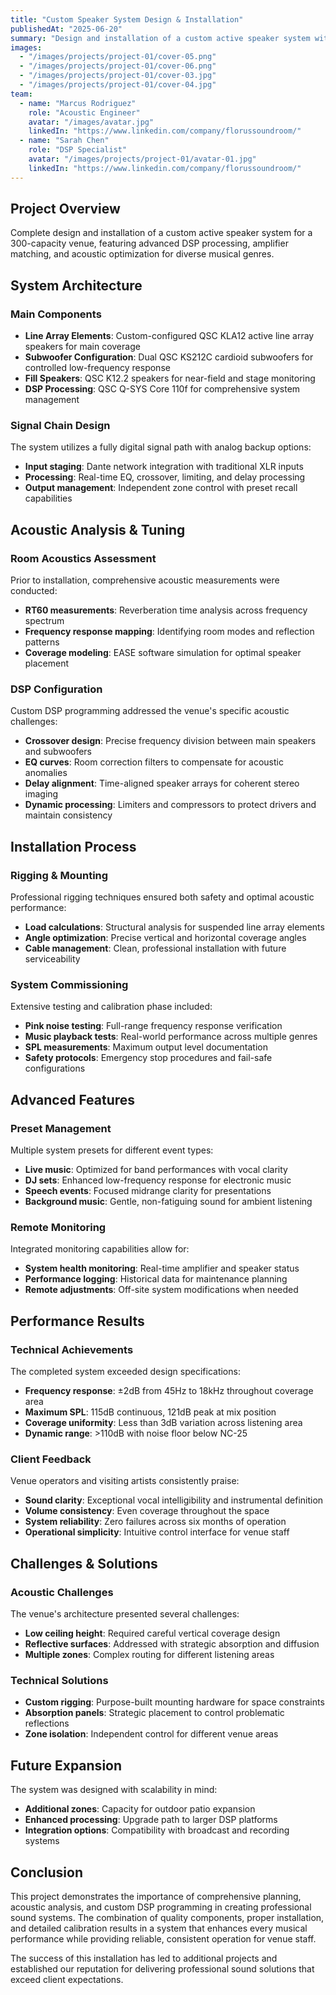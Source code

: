 ```yaml
---
title: "Custom Speaker System Design & Installation"
publishedAt: "2025-06-20"
summary: "Design and installation of a custom active speaker system with advanced DSP processing for optimal sound reproduction in a mid-sized venue."
images:
  - "/images/projects/project-01/cover-05.png"
  - "/images/projects/project-01/cover-06.png"
  - "/images/projects/project-01/cover-03.jpg"
  - "/images/projects/project-01/cover-04.jpg"
team:
  - name: "Marcus Rodriguez"
    role: "Acoustic Engineer"
    avatar: "/images/avatar.jpg"
    linkedIn: "https://www.linkedin.com/company/florussoundroom/"
  - name: "Sarah Chen"
    role: "DSP Specialist"
    avatar: "/images/projects/project-01/avatar-01.jpg"
    linkedIn: "https://www.linkedin.com/company/florussoundroom/"
---
```


## Project Overview

Complete design and installation of a custom active speaker system for a 300-capacity venue, featuring advanced DSP processing, amplifier matching, and acoustic optimization for diverse musical genres.

## System Architecture

### Main Components

- **Line Array Elements**: Custom-configured QSC KLA12 active line array speakers for main coverage
- **Subwoofer Configuration**: Dual QSC KS212C cardioid subwoofers for controlled low-frequency response
- **Fill Speakers**: QSC K12.2 speakers for near-field and stage monitoring
- **DSP Processing**: QSC Q-SYS Core 110f for comprehensive system management

### Signal Chain Design

The system utilizes a fully digital signal path with analog backup options:

- **Input staging**: Dante network integration with traditional XLR inputs
- **Processing**: Real-time EQ, crossover, limiting, and delay processing
- **Output management**: Independent zone control with preset recall capabilities

## Acoustic Analysis & Tuning

### Room Acoustics Assessment

Prior to installation, comprehensive acoustic measurements were conducted:

- **RT60 measurements**: Reverberation time analysis across frequency spectrum
- **Frequency response mapping**: Identifying room modes and reflection patterns
- **Coverage modeling**: EASE software simulation for optimal speaker placement

### DSP Configuration

Custom DSP programming addressed the venue's specific acoustic challenges:

- **Crossover design**: Precise frequency division between main speakers and subwoofers
- **EQ curves**: Room correction filters to compensate for acoustic anomalies
- **Delay alignment**: Time-aligned speaker arrays for coherent stereo imaging
- **Dynamic processing**: Limiters and compressors to protect drivers and maintain consistency

## Installation Process

### Rigging & Mounting

Professional rigging techniques ensured both safety and optimal acoustic performance:

- **Load calculations**: Structural analysis for suspended line array elements
- **Angle optimization**: Precise vertical and horizontal coverage angles
- **Cable management**: Clean, professional installation with future serviceability

### System Commissioning

Extensive testing and calibration phase included:

- **Pink noise testing**: Full-range frequency response verification
- **Music playback tests**: Real-world performance across multiple genres
- **SPL measurements**: Maximum output level documentation
- **Safety protocols**: Emergency stop procedures and fail-safe configurations

## Advanced Features

### Preset Management

Multiple system presets for different event types:

- **Live music**: Optimized for band performances with vocal clarity
- **DJ sets**: Enhanced low-frequency response for electronic music
- **Speech events**: Focused midrange clarity for presentations
- **Background music**: Gentle, non-fatiguing sound for ambient listening

### Remote Monitoring

Integrated monitoring capabilities allow for:

- **System health monitoring**: Real-time amplifier and speaker status
- **Performance logging**: Historical data for maintenance planning
- **Remote adjustments**: Off-site system modifications when needed

## Performance Results

### Technical Achievements

The completed system exceeded design specifications:

- **Frequency response**: ±2dB from 45Hz to 18kHz throughout coverage area
- **Maximum SPL**: 115dB continuous, 121dB peak at mix position
- **Coverage uniformity**: Less than 3dB variation across listening area
- **Dynamic range**: >110dB with noise floor below NC-25

### Client Feedback

Venue operators and visiting artists consistently praise:

- **Sound clarity**: Exceptional vocal intelligibility and instrumental definition
- **Volume consistency**: Even coverage throughout the space
- **System reliability**: Zero failures across six months of operation
- **Operational simplicity**: Intuitive control interface for venue staff

## Challenges & Solutions

### Acoustic Challenges

The venue's architecture presented several challenges:

- **Low ceiling height**: Required careful vertical coverage design
- **Reflective surfaces**: Addressed with strategic absorption and diffusion
- **Multiple zones**: Complex routing for different listening areas

### Technical Solutions

- **Custom rigging**: Purpose-built mounting hardware for space constraints
- **Absorption panels**: Strategic placement to control problematic reflections
- **Zone isolation**: Independent control for different venue areas

## Future Expansion

The system was designed with scalability in mind:

- **Additional zones**: Capacity for outdoor patio expansion
- **Enhanced processing**: Upgrade path to larger DSP platforms
- **Integration options**: Compatibility with broadcast and recording systems

## Conclusion

This project demonstrates the importance of comprehensive planning, acoustic analysis, and custom DSP programming in creating professional sound systems. The combination of quality components, proper installation, and detailed calibration results in a system that enhances every musical performance while providing reliable, consistent operation for venue staff.

The success of this installation has led to additional projects and established our reputation for delivering professional sound solutions that exceed client expectations.

